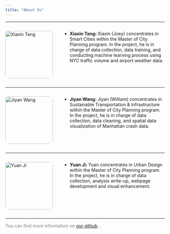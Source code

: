 ```yaml
---
title: "About Us"
---
```


---

<div style="display: flex; gap: 10px; align-items: flex-start;">

<img src="images/xiaxin-headshot.png" alt="Xiaxin Tang" style="width: 150px; height: auto; border-radius: 10px; margin-right: 20px;">

<div>

  - **Xiaxin Tang: **
    Xiaxin (Joey) concentrates in Smart Cities within the Master of City Planning program. In the project, he is in charge of data collection, data training, and conducting machine learning process using NYC traffic volume and airport weather data.

</div>

</div>

---

<div style="display: flex; gap: 10px; align-items: flex-start;">

<img src="images/william-headshot.png" alt="Jiyan Wang" style="width: 150px; height: auto; border-radius: 10px; margin-right: 20px;">

<div>

  - **Jiyan Wang: **
    Jiyan (William) concentrates in Sustainable Transportation & Infrastructure within the Master of City Planning program. In the project, he is in charge of data collection, data cleaning, and spatial data visualization of Manhattan crash data.

</div>

</div>

---

<div style="display: flex; gap: 10px; align-items: flex-start;">

<img src="images/yuan-headshot.png" alt="Yuan Ji" style="width: 150px; height: auto; border-radius: 10px; margin-right: 20px;">

<div>

  - **Yuan Ji: **
    Yuan concentrates in Urban Design within the Master of City Planning program. In the project, he is in charge of data collection, analysis write-up, webpage development and visual enhancement.

</div>

</div>

---

<div>
  <p><span style="color:grey">You can find more information on [our github](https://github.com/Xiaxin-Tang/final)...</p>
</div>